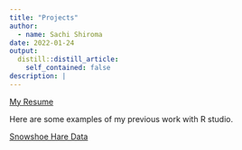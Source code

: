```yaml
---
title: "Projects"
author:
  - name: Sachi Shiroma
date: 2022-01-24
output:
  distill::distill_article:
    self_contained: false
description: |
---
```


<a href = "Sachi_Resume.pdf" target = '_blank'>My Resume</a>

Here are some examples of my previous work with R studio.  

</p>
<a  target="_blank" href="///Users/sachishiroma/Documents/ESM%20206%20Assignments%20/assignment4_task2_sachi_shiroma/sachi_shiroma_snowshoe_report.html">Snowshoe Hare Data</a>
</div>







